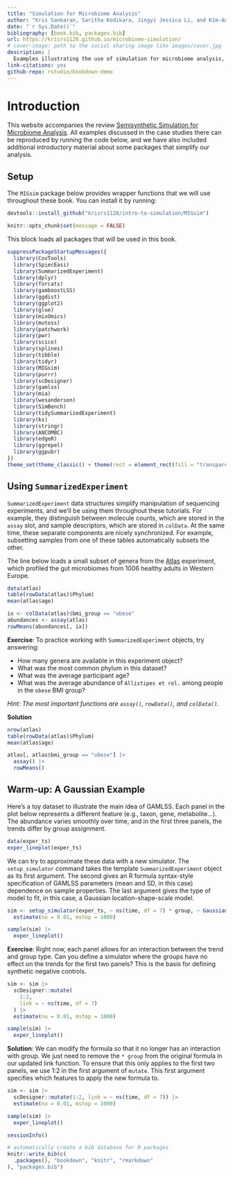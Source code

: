 ```yaml
--- 
title: "Simulation for Microbiome Analysis"
author: "Kris Sankaran, Saritha Kodikara, Jingyi Jessica Li, and Kim-Anh Lê Cao"
date: "`r Sys.Date()`"
bibliography: [book.bib, packages.bib]
url: https://krisrs1128.github.io/microbiome-simulation/
# cover-image: path to the social sharing image like images/cover.jpg
description: |
  Examples illustrating the use of simulation for microbiome analysis, companion to the review article: 
link-citations: yes
github-repo: rstudio/bookdown-demo
---
```


# Introduction

This website accompanies the review 
[Semisynthetic Simulation for Microbiome Analysis](). All examples discussed in
the case studies there can be reproduced by running the code below, and we have
also included additional introductory material about some packages that simplify
our analysis.

## Setup

The `MIGsim` package below provides wrapper functions that we will use
throughout these book. You can install it by running:

```r
devtools::install_github("krisrs1128/intro-to-simulation/MIGsim")
```
```r
knitr::opts_chunk$set(message = FALSE)
```

This block loads all packages that will be used in this book.

```r
suppressPackageStartupMessages({
  library(CovTools)
  library(SpiecEasi)
  library(SummarizedExperiment)
  library(dplyr)
  library(forcats)
  library(gamboostLSS)
  library(ggdist)
  library(ggplot2)
  library(glue)
  library(mixOmics)
  library(mutoss)
  library(patchwork)
  library(pwr)
  library(scico)
  library(splines)
  library(tibble)
  library(tidyr)
  library(MIGsim)
  library(purrr)
  library(scDesigner)
  library(gamlss)
  library(mia)
  library(wesanderson)
  library(SimBench)
  library(tidySummarizedExperiment)
  library(ks)
  library(stringr)
  library(ANCOMBC)
  library(edgeR)
  library(ggrepel)
  library(ggpubr)
})
theme_set(theme_classic() + theme(rect = element_rect(fill = "transparent")))
```

## Using `SummarizedExperiment`

`SummarizedExperiment` data structures simplify manipulation of sequencing
experiments, and we'll be using them throughout these tutorials. For example,
they distinguish between molecule counts, which are stored in the `assay` slot,
and sample descriptors, which are stored in `colData`. At the same time, these
separate components are nicely synchronized.  For example, subsetting samples
from one of these tables automatically subsets the other.

The line below loads a small subset of genera from the
[Atlas](https://microbiome.github.io/tutorials/Atlas.html) experiment, which
profiled the gut microbiomes from 1006 healthy adults in Western Europe.

```r
data(atlas)
table(rowData(atlas)$Phylum)
mean(atlas$age)

ix <- colData(atlas)$bmi_group == "obese"
abundances <- assay(atlas)
rowMeans(abundances[, ix])
```

**Exercise**: To practice working with `SummarizedExperiment`
objects, try answering:

* How many genera are available in this experiment object?
* What was the most common phylum in this dataset?
* What was the average participant age?
* What was the average abundance of `Allistipes et rel.` among people in the `obese` BMI group?

_Hint: The most important functions are `assay()`, `rowData()`, and `colData()`._

**Solution**

```r
nrow(atlas)
table(rowData(atlas)$Phylum)
mean(atlas$age)

atlas[, atlas$bmi_group == "obese"] |>
  assay() |>
  rowMeans()
```

## Warm-up: A Gaussian Example

Here's a toy dataset to illustrate the main idea of GAMLSS. Each panel in the
plot below represents a different feature (e.g., taxon, gene, metabolite...).
The abundance varies smoothly over time, and in the first three panels, the
trends differ by group assignment.

```r
data(exper_ts)
exper_lineplot(exper_ts)
```

We can try to approximate these data with a new simulator. The `setup_simulator`
command takes the template `SummarizedExperiment` object as its first argument.
The second gives an R formula syntax-style specification of GAMLSS parameters
(mean and SD, in this case) dependence on sample properties. The last argument
gives the type of model to fit, in this case, a Gaussian location-shape-scale
model.

```r
sim <- setup_simulator(exper_ts, ~ ns(time, df = 7) * group, ~ GaussianLSS()) |>
  estimate(nu = 0.01, mstop = 1000)

sample(sim) |>
  exper_lineplot()
```

**Exercise**: Right now, each panel allows for an interaction between the trend and
group type. Can you define a simulator where the groups have no effect on the 
trends for the first two panels? This is the basis for defining synthetic
negative controls.

```r
sim <- sim |>
  scDesigner::mutate(
    1:2,
    link = ~ ns(time, df = 7)
  ) |>
  estimate(nu = 0.01, mstop = 1000)

sample(sim) |>
  exper_lineplot()
```

**Solution**: We can modify the formula so that it no longer has an interaction
with group. We just need to remove the `* group` from the original formula in our updated
link function. To ensure that this only applies to the first two panels, we use
1:2 in the first argument of `mutate`. This first argument specifies which 
features to apply the new formula to.
```r
sim <- sim |>
  scDesigner::mutate(1:2, link = ~ ns(time, df = 7)) |>
  estimate(nu = 0.01, mstop = 1000)

sample(sim) |>
  exper_lineplot()
```

```r
sessionInfo()
```

```r
# automatically create a bib database for R packages
knitr::write_bib(c(
  .packages(), "bookdown", "knitr", "rmarkdown"
), "packages.bib")
```
